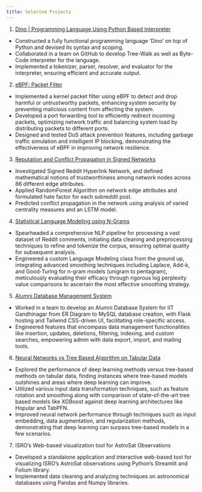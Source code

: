 ```yaml
---
title: Selected Projects
---
```


1. [Dino | Programming Language Using Python Based Interpreter](https://github.com/CS327-Dino/Dino)
* Constructed a fully functional programming language ’Dino’ on top of Python and devised its syntax and scoping.
*  Collaborated in a team on GitHub to develop Tree-Walk as well as Byte-Code interpreter for the language.
* Implemented a tokenizer, parser, resolver, and evaluator for the interpreter, ensuring efficient and accurate output.

2. [eBPF: Packet Filter](https://github.com/Inderjeet-23/eBPF-Packet-Filter)
* Implemented a kernel packet filter using eBPF to detect and drop harmful or untrustworthy packets, enhancing system security by preventing malicious content from affecting the system.
*  Developed a port forwarding tool to efficiently redirect incoming packets, optimizing network traffic and balancing system load by distributing packets to different ports.
* Designed and tested DoS attack prevention features, including garbage traffic simulation and intelligent IP blocking, demonstrating the effectiveness of eBPF in improving network resilience.

3. [Reputation and Conflict Propagation in Signed Networks](https://drive.google.com/file/d/1Bg1EDM1E27PPB10x3VCDgcieSOu78Z0R/view)
* Investigated Signed Reddit Hyperlink Network, and defined mathematical notions of trustworthiness among network nodes across 86 different edge attributes.
*  Applied RandomForest Algorithm on network edge attributes and formulated hate factor for each subreddit post.
* Predicted conflict propagation in the network using analysis of varied centrality measures and an LSTM model.

4. [Statistical Language Modeling using N-Grams](https://github.com/CS613-NLP/assignment-2)
* Spearheaded a comprehensive NLP pipeline for processing a vast dataset of Reddit comments, initiating data cleaning and preprocessing techniques to refine and tokenize the corpus, ensuring optimal quality for subsequent analysis.
*  Engineered a custom Language Modeling class from the ground up, integrating advanced smoothing techniques including Laplace, Add-k, and Good-Turing for n-gram models (unigram to pentagram), meticulously evaluating their efficacy through rigorous log perplexity value comparisons to ascertain the most effective smoothing strategy. 

5. [Alumni Database Management System](https://github.com/RahulVC02/Alumni-Database-Webapp)
* Worked in a team to develop an Alumni Database System for IIT Gandhinagar from ER Diagram to MySQL database creation, with Flask hosting and Tailwind CSS-driven UI, facilitating role-specific access.
*  Engineered features that encompass data management functionalities like insertion, updates, deletions, filtering, indexing, and custom searches, empowering admin with data export, import, and mailing tools.

6. [Neural Networks vs Tree Based Algorithm on Tabular Data](https://drive.google.com/file/d/1Jca22e6IkQPnA3JLOPxXvbb_EMrrU6yN/view?usp=sharing)
* Explored the performance of deep learning methods versus tree-based methods on tabular data, finding instances where tree-based models outshines and areas where deep learning can improve.
*  Utilized various input data transformation techniques, such as feature rotation and smoothing along with comparison of state-of-the-art tree based models like XGBoost against deep learning architectures like Hopular and TabPFN.
* Improved neural network performance through techniques such as input embedding, data augmentation, and regularization methods, demonstrating that deep learning can surpass tree-based models in a few scenarios. 

7. ISRO's Web-based visualization tool for AstroSat Observations
* Developed a standalone application and interactive web-based tool for visualizing ISRO's AstroSat observations using Python's Streamlit and Folium library.
*  Implemented data cleaning and analyzing techniques on astronomical databases using Pandas and Numpy libraries.